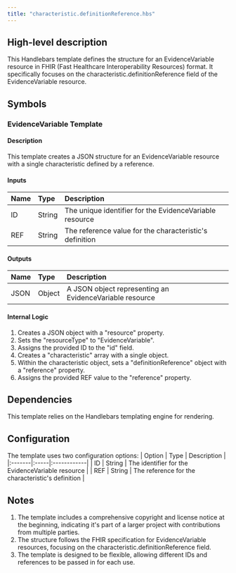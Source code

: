 ```yaml
---
title: "characteristic.definitionReference.hbs"
---
```


## High-level description
This Handlebars template defines the structure for an EvidenceVariable resource in FHIR (Fast Healthcare Interoperability Resources) format. It specifically focuses on the characteristic.definitionReference field of the EvidenceVariable resource.

## Symbols

### EvidenceVariable Template
#### Description
This template creates a JSON structure for an EvidenceVariable resource with a single characteristic defined by a reference.

#### Inputs
| Name | Type | Description |
|:-----|:-----|:------------|
| ID | String | The unique identifier for the EvidenceVariable resource |
| REF | String | The reference value for the characteristic's definition |

#### Outputs
| Name | Type | Description |
|:-----|:-----|:------------|
| JSON | Object | A JSON object representing an EvidenceVariable resource |

#### Internal Logic
1. Creates a JSON object with a "resource" property.
2. Sets the "resourceType" to "EvidenceVariable".
3. Assigns the provided ID to the "id" field.
4. Creates a "characteristic" array with a single object.
5. Within the characteristic object, sets a "definitionReference" object with a "reference" property.
6. Assigns the provided REF value to the "reference" property.

## Dependencies
This template relies on the Handlebars templating engine for rendering.

## Configuration
The template uses two configuration options:
| Option | Type | Description |
|:-------|:-----|:------------|
| ID | String | The identifier for the EvidenceVariable resource |
| REF | String | The reference for the characteristic's definition |

## Notes
1. The template includes a comprehensive copyright and license notice at the beginning, indicating it's part of a larger project with contributions from multiple parties.
2. The structure follows the FHIR specification for EvidenceVariable resources, focusing on the characteristic.definitionReference field.
3. The template is designed to be flexible, allowing different IDs and references to be passed in for each use.
